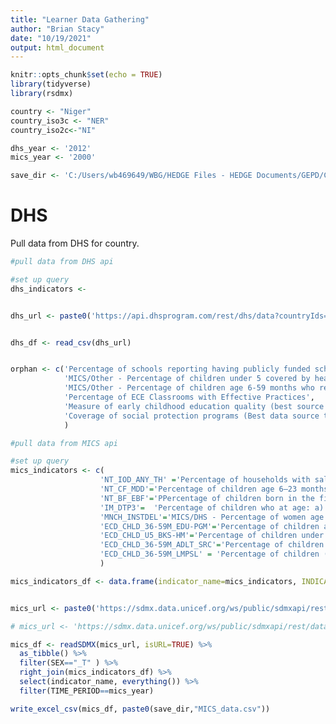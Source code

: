 ```yaml
---
title: "Learner Data Gathering"
author: "Brian Stacy"
date: "10/19/2021"
output: html_document
---
```


```r
knitr::opts_chunk$set(echo = TRUE)
library(tidyverse)
library(rsdmx)

country <- "Niger"
country_iso3c <- "NER"
country_iso2c<-"NI"

dhs_year <- '2012'
mics_year <- '2000'

save_dir <- 'C:/Users/wb469649/WBG/HEDGE Files - HEDGE Documents/GEPD/CNT/NER/NER_2022_GEPD/NER_2022_GEPD_v01_M/Data/Other_Indicators'
```

# DHS

Pull data from DHS for country.

```r

#pull data from DHS api

#set up query
dhs_indicators <- 


dhs_url <- paste0('https://api.dhsprogram.com/rest/dhs/data?countryIds=',country_iso2c,'&surveyYear=',dhs_year,'&f=csv')


dhs_df <- read_csv(dhs_url)



```

```r
orphan <- c('Percentage of schools reporting having publicly funded school feeding program',
            'MICS/Other - Percentage of children under 5 covered by health insurance',
            'MICS/Other - Percentage of children age 6-59 months who received deworming medication.',
            'Percentage of ECE Classrooms with Effective Practices',
            'Measure of early childhood education quality (best source to be identified)',
            'Coverage of social protection programs (Best data source to be identified)'
            )
```


```r

#pull data from MICS api

#set up query
mics_indicators <- c(
                    'NT_IOD_ANY_TH'	='Percentage of households with salt testing positive for any iodide among households',
                    'NT_CF_MDD'='Percentage of children age 6–23 months who had at least the minimum dietary diversity and the minimum meal frequency during the previous day',
                    'NT_BF_EBF'='PPercentage of children born in the five (three) years preceding the survey who were ever breastfed',
                    'IM_DTP3'=	'Percentage of children who at age: a) 12-23 months had received all basic vaccinations at any time before the survey, b) 24-35 months had received all vaccinations recommended in the national immunization schedule – DTP vaccine proxy',
                    'MNCH_INSTDEL'='MICS/DHS - Percentage of women age 15-49 years with a live birth in the last 2 years whose most recent live birth was delivered in a health facility',
                    'ECD_CHLD_36-59M_EDU-PGM'='Percentage of children age 36-59 months who are attending ECE',
                    'ECD_CHLD_U5_BKS-HM'='Percentage of children under age 5 who have three or more children’s books',
                    'ECD_CHLD_36-59M_ADLT_SRC'='Percentage of children age 24-59 months engaged in four or more activities to provide early stimulation and responsive care in the last 3 days with any adult in the household',
                    'ECD_CHLD_36-59M_LMPSL' = 'Percentage of children (aged 36-59 months) developmentally on track in at least 3 of the 4 following domains: literacy-numeracy, physical, social-emotional and learning'
                    )

mics_indicators_df <- data.frame(indicator_name=mics_indicators, INDICATOR=names(mics_indicators))


mics_url <- paste0('https://sdmx.data.unicef.org/ws/public/sdmxapi/rest/data/UNICEF,GLOBAL_DATAFLOW,1.0/',country_iso3c,'.',paste(names(mics_indicators), collapse="+"))

# mics_url <- 'https://sdmx.data.unicef.org/ws/public/sdmxapi/rest/data/UNICEF,GLOBAL_DATAFLOW,1.0/ALB+DZA.MNCH_INSTDEL.?format=sdmx-json'

mics_df <- readSDMX(mics_url, isURL=TRUE) %>%
  as_tibble() %>%
  filter(SEX=="_T" ) %>%
  right_join(mics_indicators_df) %>%
  select(indicator_name, everything()) %>%
  filter(TIME_PERIOD==mics_year)

write_excel_csv(mics_df, paste0(save_dir,"MICS_data.csv"))


```




